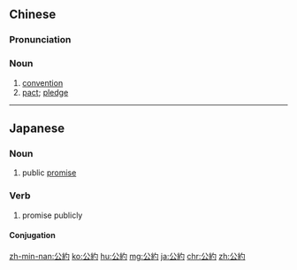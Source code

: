 {{also|公约}}
==Chinese==
{{zh-forms|s=公约}}

===Pronunciation===
{{zh-pron
|m=gōngyuē
|c=gung1 joek3
|mn=kong-iok
|cat=n
}}

===Noun===
{{zh-noun}}

# [[convention]] {{gloss|formal agreement or treaty}}
# [[pact]]; [[pledge]]

{{zh-cat|Advanced}}

----

==Japanese==
{{ja-kanjitab|こう|やく|yomi=on}}

===Noun===
{{ja-noun|こうやく}}

# public [[promise]]

===Verb===
{{ja-verb-suru|tr=trans|こうやく}}

# promise publicly

====Conjugation====
{{ja-suru|こうやく}}

[[zh-min-nan:公約]]
[[ko:公約]]
[[hu:公約]]
[[mg:公約]]
[[ja:公約]]
[[chr:公約]]
[[zh:公約]]
